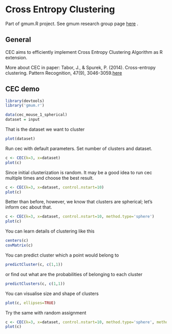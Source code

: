 Cross Entropy Clustering
========================================================

Part of gmum.R project. See gmum research group page [here](http://gmum.ii.uj.edu.pl) .

General
------

CEC aims to efficiently implement Cross Entropy Clustering Algorithm as R extension.

More about CEC in paper:
Tabor, J., & Spurek, P. (2014). Cross-entropy clustering. Pattern Recognition, 47(9), 3046-3059.[here](http://www.sciencedirect.com/science/article/pii/S0031320314000764)

CEC demo
------

```r
library(devtools)
library('gmum.r')

data(cec_mouse_1_spherical)
dataset = input
```
That is the dataset we want to cluster
```r
plot(dataset)
```

Run cec with default parameters. Set number of clusters and dataset.

```r
c <- CEC(k=3, x=dataset)
plot(c)
```

Since initial clusterization is random. It may be a good idea to run cec multiple times and choose the best result.

```r
c <- CEC(k=3, x=dataset, control.nstart=10)
plot(c)
```

Better than before, however, we know that clusters are spherical; let's inform cec about that.

```r
c <- CEC(k=3, x=dataset, control.nstart=10, method.type='sphere')
plot(c)
```

You can learn details of clustering like this

```r
centers(c)
covMatrix(c)
```

You can predict cluster which a point would belong to

```r
predictCluster(c, c(1,1))
```

or find out what are the probabilities of belonging to each cluster

```r
predictClusters(c, c(1,1))
```

You can visualise size and shape of clusters

```r
plot(c, ellipses=TRUE)
```

Try the same with random assignment

```r
c <- CEC(k=3, x=dataset, control.nstart=10, method.type='sphere', method.init='random')
plot(c)
```


